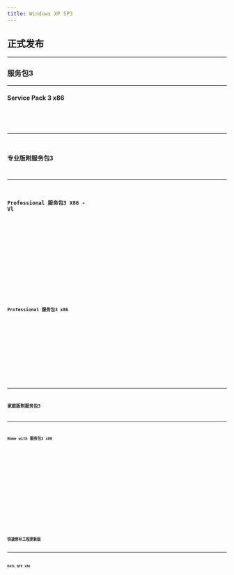 ```yaml
---
title: Windows XP SP3
---
```



## 正式发布

---

### 服务包3

---

#### Service Pack 3 x86
<Badge text="IPFS" variant="note" /> <Badge text="32位" variant="success" /> <Badge text="服务包" variant="tip" /> <Badge text="中文" variant="caution" /> <Badge text="2008-06-30" variant="danger" />
<Card title="IPFS 下载与详情">
    <CardGrid>
        <LinkCard title="快速下载" href="https://ipfs.winx.run/bafybeidu2c6n7knt3j7tjczzugjhbeh7st2cjfms4mx3an46qadhtvikfm?filename=zh-hans_windows_xp_service_pack_3_x86_cd_x14-60563.iso#quick" />
        <LinkCard title="高级下载" href="https://ipfs.winx.run/bafybeidu2c6n7knt3j7tjczzugjhbeh7st2cjfms4mx3an46qadhtvikfm?filename=zh-hans_windows_xp_service_pack_3_x86_cd_x14-60563.iso" variant="secondary" />
    </CardGrid>
    <Code code={zh_hans_windows_xp_service_pack_3_x86_cd_x14} title="校验信息" wrap={true} />
</Card>

---

### 专业版附服务包3

---

#### Professional 服务包3 X86 - Vl
<Badge text="IPFS" variant="note" /> <Badge text="32位" variant="success" /> <Badge text="专业版-VL" variant="tip" /> <Badge text="中文" variant="caution" /> <Badge text="2008-05-02" variant="danger" />
<Card title="IPFS 下载与详情">
    <CardGrid>
        <LinkCard title="快速下载" href="https://ipfs.winx.run/bafybeidiyzlmznxfxcwcvqgc5kiif7h5mjtvs4vmestsgtua7umlhweuv4?filename=zh-hans_windows_xp_professional_with_service_pack_3_x86_cd_vl_x14-74070.iso#quick" />
        <LinkCard title="高级下载" href="https://ipfs.winx.run/bafybeidiyzlmznxfxcwcvqgc5kiif7h5mjtvs4vmestsgtua7umlhweuv4?filename=zh-hans_windows_xp_professional_with_service_pack_3_x86_cd_vl_x14-74070.iso" variant="secondary" />
    </CardGrid>
    <Code code={zh_hans_windows_xp_professional_with_service_pack_3_x86_cd_vl_x14} title="校验信息" wrap={true} />
</Card>

#### Professional 服务包3 x86
<Badge text="IPFS" variant="note" /> <Badge text="32位" variant="success" /> <Badge text="专业版" variant="tip" /> <Badge text="中文" variant="caution" /> <Badge text="2008-05-01" variant="danger" />
<Card title="IPFS 下载与详情">
    <CardGrid>
        <LinkCard title="快速下载" href="https://ipfs.winx.run/bafybeiczq5qqm6o73n5rhghhepfppu2hvqeqgrx2ydjyr7h7gck7523gsi?filename=zh-hans_windows_xp_professional_with_service_pack_3_x86_cd_x14-80404.iso#quick" />
        <LinkCard title="高级下载" href="https://ipfs.winx.run/bafybeiczq5qqm6o73n5rhghhepfppu2hvqeqgrx2ydjyr7h7gck7523gsi?filename=zh-hans_windows_xp_professional_with_service_pack_3_x86_cd_x14-80404.iso" variant="secondary" />
    </CardGrid>
    <Code code={zh_hans_windows_xp_professional_with_service_pack_3_x86_cd_x14} title="校验信息" wrap={true} />
</Card>

---

### 家庭版附服务包3

---

#### Home with 服务包3 x86
<Badge text="IPFS" variant="note" /> <Badge text="32位" variant="success" /> <Badge text="家庭版" variant="tip" /> <Badge text="中文" variant="caution" /> <Badge text="2008-05-01" variant="danger" />
<Card title="IPFS 下载与详情">
    <CardGrid>
        <LinkCard title="快速下载" href="https://ipfs.winx.run/bafybeibgjohxhwbshcjja4vmbmt5weuu4fbje3xbqez7bkzknumwqkwxjq?filename=zh-hans_windows_xp_home_with_service_pack_3_x86_cd_x14-92408.iso#quick" />
        <LinkCard title="高级下载" href="https://ipfs.winx.run/bafybeibgjohxhwbshcjja4vmbmt5weuu4fbje3xbqez7bkzknumwqkwxjq?filename=zh-hans_windows_xp_home_with_service_pack_3_x86_cd_x14-92408.iso" variant="secondary" />
    </CardGrid>
    <Code code={zh_hans_windows_xp_home_with_service_pack_3_x86_cd_x14} title="校验信息" wrap={true} />
</Card>
---

### 快速修补工程更新版

---

#### RAIL QFE x86
<Badge text="IPFS" variant="note" /> <Badge text="32位" variant="success" /> <Badge text="QFE" variant="tip" /> <Badge text="中文" variant="caution" /> <Badge text="2009-10-07" variant="danger" />
<Card title="IPFS 下载与详情">
    <CardGrid>
        <LinkCard title="快速下载" href="https://ipfs.winx.run/bafybeifswirfpk3cjsrtc5afzmarsofrbciywdyopb7d7d3jd62a6quw2u?filename=cn_rail_qfe_for_windows_xp_sp3_x86_439642.exe#quick" />
        <LinkCard title="高级下载" href="https://ipfs.winx.run/bafybeifswirfpk3cjsrtc5afzmarsofrbciywdyopb7d7d3jd62a6quw2u?filename=cn_rail_qfe_for_windows_xp_sp3_x86_439642.exe" variant="secondary" />
    </CardGrid>
    <Code code={cn_rail_qfe_for_windows_xp_sp3_x86_439642} title="校验信息" wrap={true} />
</Card>
